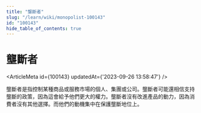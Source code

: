```yaml
---
title: "壟斷者"
slug: "/learn/wiki/monopolist-100143"
id: "100143"
hide_table_of_contents: true
---
```



# 壟斷者

<ArticleMeta id={100143} updatedAt={'2023-09-26 13:58:47'} />
<div className='border-solid border-b border-t-0 my-4 border-[var(--ifm-color-gray-300)]' />

壟斷者是指控制某種商品或服務市場的個人、集團或公司。壟斷者可能還相信支持壟斷的政策，因為這會給予他們更大的權力。壟斷者沒有改進產品的動力，因為消費者沒有其他選擇。而他們的動機集中在保護壟斷地位上。
